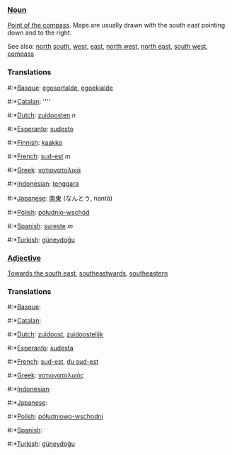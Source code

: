 ===[[Noun]]===

[[Point of the compass]]. Maps are usually drawn with the south east pointing down and to the right.

See also: [[north]] [[south]], [[west]], [[east]], [[north west]], [[north east]], [[south west]], [[compass]]

===Translations===
#:*[[Basque]]: [[egosortalde]], [[egoekialde]]
#:*[[Catalan]]: [[]] ''''
#:*[[Dutch]]: [[zuidoosten]] ''n''
#:*[[Esperanto]]: [[sudesto]]
#:*[[Finnish]]: [[kaakko]]
#:*[[French]]: [[sud-est]] ''m''
#:*[[Greek]]: [[νοτιονατολικά]]
#:*[[Indonesian]]: [[tenggara]]
#:*[[Japanese]]: [[南東]] (なんとう, nantō)
#:*[[Polish]]: [[półudnio-wschód]]
#:*[[Spanish]]: [[sureste]] ''m''
#:*[[Turkish]]: [[güneydoğu]]

===[[Adjective]]===

[[Towards the south east]], [[southeastwards]], [[southeastern]]

===Translations===
#:*[[Basque]]: [[]]
#:*[[Catalan]]: [[]]
#:*[[Dutch]]: [[zuidoost]], [[zuidoostelijk]]
#:*[[Esperanto]]: [[sudesta]]
#:*[[French]]: [[sud-est]], [[du sud-est]]
#:*[[Greek]]: [[νοτιονατολικός]]
#:*[[Indonesian]]: [[]]
#:*[[Japanese]]: [[]]
#:*[[Polish]]: [[półudniowo-wschodni]]
#:*[[Spanish]]: [[]]
#:*[[Turkish]]: [[güneydoğu]]